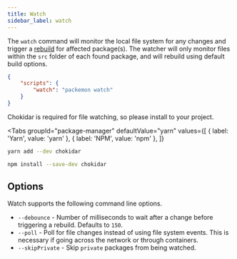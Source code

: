 ```yaml
---
title: Watch
sidebar_label: watch
---
```



The `watch` command will monitor the local file system for any changes and trigger a
[rebuild](./build.md) for affected package(s). The watcher will only monitor files within the `src`
folder of each found package, and will rebuild using default build options.

```json title="package.json"
{
	"scripts": {
		"watch": "packemon watch"
	}
}
```

Chokidar is required for file watching, so please install to your project.

<Tabs
  groupId="package-manager"
  defaultValue="yarn"
  values={[
    { label: 'Yarn', value: 'yarn' },
    { label: 'NPM', value: 'npm' },
  ]}
>
  <TabItem value="yarn">

```bash
yarn add --dev chokidar
```

  </TabItem>
  <TabItem value="npm">

```bash
npm install --save-dev chokidar
```

  </TabItem>
</Tabs>

## Options

Watch supports the following command line options.

- `--debounce` - Number of milliseconds to wait after a change before triggering a rebuild. Defaults
  to `150`.
- `--poll` - Poll for file changes instead of using file system events. This is necessary if going
  across the network or through containers.
- `--skipPrivate` - Skip `private` packages from being watched.
